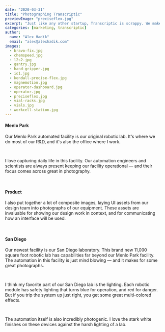 ```yaml
---
date: "2020-03-31"
title: "Photographing Transcriptic"
previewImage: "preciseflex.jpg"
excerpt: "Just like any other startup, Transcriptic is scrappy. We make do with what we can. That means that I often play the role of Photographer. Over the years I've created a collection of photographs we routinely use for our marketing material. I've pulled out some of my favorites here."
categories: [marketing, transcriptic]
author:
  name: "Alex Hadik"
  email: "alex@alexhadik.com"
images:
  - bravo-fix.jpg
  - chemspeed.jpg
  - l2s2.jpg
  - gantry.jpg
  - hand-gripper.jpg
  - io1.jpg
  - kendall-precise-flex.jpg
  - magnemotion.jpg
  - operator-dashboard.jpg
  - operator.jpg
  - preciseflex.jpg
  - vial-racks.jpg
  - vials.jpg
  - workcell-station.jpg
---
```


#### Menlo Park
Our Menlo Park automated facility is our original robotic lab. It's where we do most of our R&D, and it's also the office where I work.

<MdxLayout maxWidth isMedia>
  <Gallery itemsPerRow={{desktop: 'all', tablet: 1}}>
    <Image name="bravo-fix" />
    <Image name="operator" />
  </Gallery>
</MdxLayout>

I love capturing daily life in this facility. Our automation engineers and scientists are always present keeping our facility operational — and their focus comes across great in photography.

<MdxLayout maxWidth isMedia>
  <Gallery itemsPerRow={{desktop: 'all', tablet: 1}}>
    <Image name="gantry" />
    <Image name="hand-gripper" />
    <Image name="kendall-precise-flex" />
  </Gallery>
</MdxLayout>

#### Product
I also put together a lot of composite images, laying UI assets from our design team into photographs of our equipment. These assets are invaluable for showing our design work in context, and for communicating how an interface will be used.

<MdxLayout maxWidth isMedia>
  <Gallery itemsPerRow={{desktop: 'all', tablet: 1}}>
    <Image name="workcell-station" />
    <Image name="operator-dashboard" />
  </Gallery>
</MdxLayout>

#### San Diego
Our newest facility is our San Diego laboratory. This brand new 11,000 square foot robotic lab has capabilities far beyond our Menlo Park facility. The automation in this facility is just mind blowing — and it makes for some great photographs.

<MdxLayout maxWidth isMedia>
  <Gallery itemsPerRow={{desktop: 'all', tablet: 1}}>
    <Image name="l2s2" />
    <Image name="io1" />
    <Image name="magnemotion" />
  </Gallery>
</MdxLayout>

I think my favorite part of our San Diego lab is the lighting. Each robotic module has safety lighting that turns blue for operation, and red for danger. But if you trip the system up just right, you get some great multi-colored effects.

<MdxLayout maxWidth isMedia>
  <Gallery itemsPerRow={{desktop: 'all', tablet: 1}}>
    <Image name="preciseflex" />
    <Image name="vials" />
  </Gallery>
</MdxLayout>

The automation itself is also incredibly photogenic. I love the stark white finishes on these devices against the harsh lighting of a lab.

<MdxLayout maxWidth isMedia>
  <Gallery itemsPerRow={{desktop: 'all', tablet: 1}}>
    <Image name="chemspeed" />
    <Image name="vial-racks" />
  </Gallery>
</MdxLayout>

